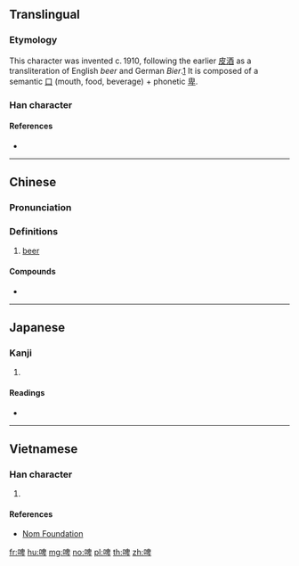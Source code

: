 ==Translingual==
{{stroke order|strokes=11}}

===Etymology===
This character was invented c.&thinsp;1910, following the earlier [[皮酒]] as a transliteration of English ''beer'' and German ''Bier''.[http://www.360doc.com/content/10/0414/15/805886_23026069.shtml] It is composed of a semantic [[口]] (mouth, food, beverage) + phonetic [[卑]].

===Han character===
{{Han char|rn=30|rad=口|as=08|sn=11|four=66040|canj=RHWJ,RHHJ|ids=⿰口卑}}

====References====
* {{Han ref|kx=0196.261|dkj=03878|dj=0418.140|hdz=10642.090|uh=5564|ud=21860|bh=B0E0|bd=45280}}

----

==Chinese==
{{zh-forms}}

===Pronunciation===
{{zh-pron
|m=pí
|c=be1
|mc=
|oc=
|ma=
|cat=n
}}

===Definitions===
{{zh-hanzi}}

# [[beer]]

====Compounds====
* {{zh-l|啤酒}}

----

==Japanese==

===Kanji===
{{ja-kanji|grade=|rs=口08}}

# {{defn|lang=ja|sort=口08}}

====Readings====
* {{ja-readings|on=[[ひ]] (hi)|kun=}}

----

==Vietnamese==

===Han character===
{{vi-hantu|[[bi]], [[bì]]|rs=口08}}

# {{defn|lang=vi|sort=口08}}

====References====
* [http://nomfoundation.org/common/nom_details.php?codepoint=5564&img=1 Nom Foundation]

[[fr:啤]]
[[hu:啤]]
[[mg:啤]]
[[no:啤]]
[[pl:啤]]
[[th:啤]]
[[zh:啤]]